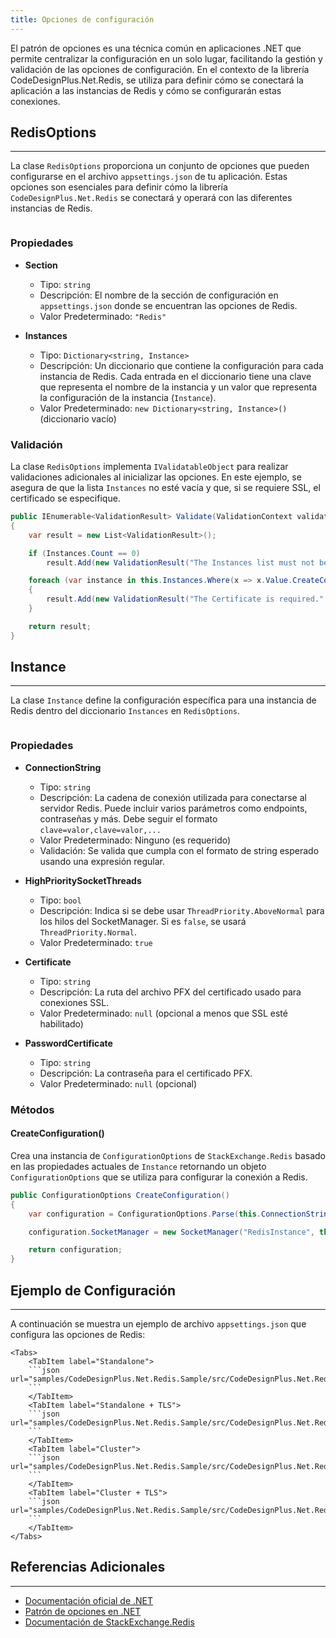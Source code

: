 ```yaml
---
title: Opciones de configuración
---
```



El patrón de opciones es una técnica común en aplicaciones .NET que permite centralizar la configuración en un solo lugar, facilitando la gestión y validación de las opciones de configuración. En el contexto de la librería CodeDesignPlus.Net.Redis, se utiliza para definir cómo se conectará la aplicación a las instancias de Redis y cómo se configurarán estas conexiones.

## RedisOptions
---

La clase `RedisOptions` proporciona un conjunto de opciones que pueden configurarse en el archivo `appsettings.json` de tu aplicación. Estas opciones son esenciales para definir cómo la librería `CodeDesignPlus.Net.Redis` se conectará y operará con las diferentes instancias de Redis.

```csharp url="packages/CodeDesignPlus.Net.Redis/src/CodeDesignPlus.Net.Redis/Options/RedisOptions.cs"
```

### Propiedades

- **Section**
    - Tipo: `string`
    - Descripción: El nombre de la sección de configuración en `appsettings.json` donde se encuentran las opciones de Redis.
    - Valor Predeterminado: `"Redis"`

- **Instances**
    - Tipo: `Dictionary<string, Instance>`
    - Descripción: Un diccionario que contiene la configuración para cada instancia de Redis. Cada entrada en el diccionario tiene una clave que representa el nombre de la instancia y un valor que representa la configuración de la instancia (`Instance`).
    - Valor Predeterminado: `new Dictionary<string, Instance>()` (diccionario vacío)

### Validación

La clase `RedisOptions` implementa `IValidatableObject` para realizar validaciones adicionales al inicializar las opciones. En este ejemplo, se asegura de que la lista `Instances` no esté vacía y que, si se requiere SSL, el certificado se especifique.

```csharp
public IEnumerable<ValidationResult> Validate(ValidationContext validationContext)
{
    var result = new List<ValidationResult>();

    if (Instances.Count == 0)
        result.Add(new ValidationResult("The Instances list must not be empty.", new[] { nameof(this.Instances) }));

    foreach (var instance in this.Instances.Where(x => x.Value.CreateConfiguration().Ssl && string.IsNullOrEmpty(x.Value.Certificate)))
    {
        result.Add(new ValidationResult("The Certificate is required.", new[] { nameof(Instance.Certificate) }));
    }

    return result;
}
```
## Instance
---

La clase `Instance` define la configuración específica para una instancia de Redis dentro del diccionario `Instances` en `RedisOptions`.

```csharp url="packages/CodeDesignPlus.Net.Redis/src/CodeDesignPlus.Net.Redis.Abstractions/Instance.cs"
```

### Propiedades

- **ConnectionString**
    - Tipo: `string`
    - Descripción: La cadena de conexión utilizada para conectarse al servidor Redis. Puede incluir varios parámetros como endpoints, contraseñas y más. Debe seguir el formato `clave=valor,clave=valor,...`
    - Valor Predeterminado: Ninguno (es requerido)
    - Validación:  Se valida que cumpla con el formato de string esperado usando una expresión regular.

- **HighPrioritySocketThreads**
    - Tipo: `bool`
    - Descripción: Indica si se debe usar `ThreadPriority.AboveNormal` para los hilos del SocketManager. Si es `false`, se usará `ThreadPriority.Normal`.
    - Valor Predeterminado: `true`

- **Certificate**
    - Tipo: `string`
    - Descripción: La ruta del archivo PFX del certificado usado para conexiones SSL.
    - Valor Predeterminado: `null` (opcional a menos que SSL esté habilitado)

- **PasswordCertificate**
    - Tipo: `string`
    - Descripción: La contraseña para el certificado PFX.
    - Valor Predeterminado: `null` (opcional)

### Métodos

#### CreateConfiguration()

Crea una instancia de `ConfigurationOptions` de `StackExchange.Redis` basado en las propiedades actuales de `Instance` retornando un objeto `ConfigurationOptions` que se utiliza para configurar la conexión a Redis.

```csharp
public ConfigurationOptions CreateConfiguration()
{
    var configuration = ConfigurationOptions.Parse(this.ConnectionString);

    configuration.SocketManager = new SocketManager("RedisInstance", this.HighPrioritySocketThreads);

    return configuration;
}
```

## Ejemplo de Configuración
---

A continuación se muestra un ejemplo de archivo `appsettings.json` que configura las opciones de Redis:


    <Tabs>
        <TabItem label="Standalone">
        ```json url="samples/CodeDesignPlus.Net.Redis.Sample/src/CodeDesignPlus.Net.Redis.Standalone.Sample/appsettings.json"
        ```
        </TabItem>
        <TabItem label="Standalone + TLS">
        ```json url="samples/CodeDesignPlus.Net.Redis.Sample/src/CodeDesignPlus.Net.Redis.Standalone.Tls.Sample/appsettings.json"
        ```
        </TabItem>
        <TabItem label="Cluster">
        ```json url="samples/CodeDesignPlus.Net.Redis.Sample/src/CodeDesignPlus.Net.Redis.Cluster.Sample/appsettings.json"
        ```
        </TabItem>
        <TabItem label="Cluster + TLS">
        ```json url="samples/CodeDesignPlus.Net.Redis.Sample/src/CodeDesignPlus.Net.Redis.Cluster.Tls.Sample/appsettings.json"
        ```
        </TabItem>
    </Tabs>

## Referencias Adicionales
---

- [Documentación oficial de .NET](https://docs.microsoft.com/en-us/dotnet/)
- [Patrón de opciones en .NET](https://docs.microsoft.com/en-us/dotnet/core/extensions/options)
- [Documentación de StackExchange.Redis](https://stackexchange.github.io/StackExchange.Redis/)

